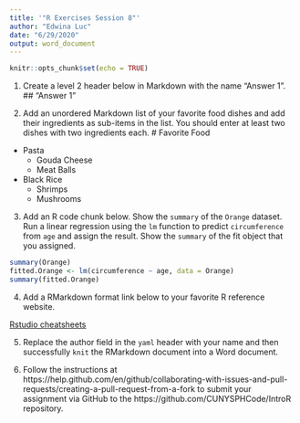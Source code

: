```yaml
---
title: '"R Exercises Session 8"'
author: "Edwina Luc"
date: "6/29/2020"
output: word_document
---
```


```r
knitr::opts_chunk$set(echo = TRUE)
```

1. Create a level 2 header below in Markdown with the name "Answer 1".
## "Answer 1"

2. Add an unordered Markdown list of your favorite food dishes and
add their ingredients as sub-items in the list. You should enter at least two
dishes with two ingredients each.
# Favorite Food
* Pasta
  * Gouda Cheese
  * Meat Balls

* Black Rice
  * Shrimps
  * Mushrooms

3. Add an R code chunk below. Show the `summary` of the `Orange` dataset. Run a
linear regression using the `lm` function to predict `circumference` from `age`
and assign the result. Show the `summary` of the fit object that you assigned. 
```r
summary(Orange)
fitted.Orange <- lm(circumference ~ age, data = Orange)
summary(fitted.Orange)

```

4. Add a RMarkdown format link below to your favorite R reference website.

[Rstudio cheatsheets](https://rstudio.com/resources/cheatsheets/)


5. Replace the author field in the `yaml` header with your name and then
successfully `knit` the RMarkdown document into a Word document.


6. Follow the instructions at https://help.github.com/en/github/collaborating-with-issues-and-pull-requests/creating-a-pull-request-from-a-fork
to submit your assignment via GitHub to the https://github.com/CUNYSPHCode/IntroR repository.

